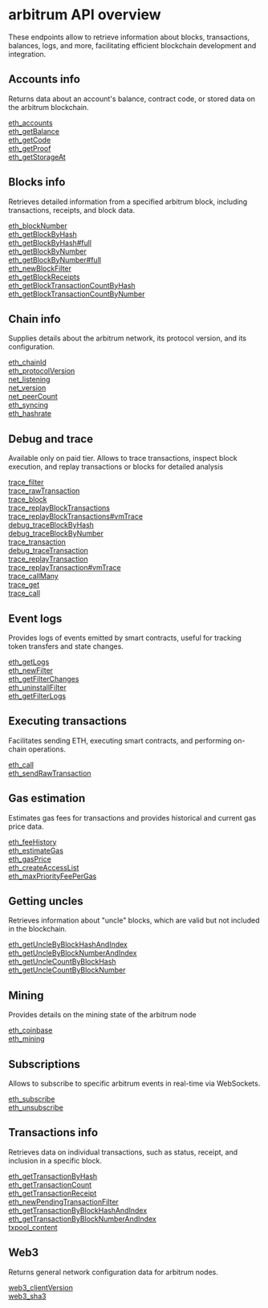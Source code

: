 # arbitrum API overview

These endpoints allow to retrieve information about blocks, transactions, balances, logs, and more, facilitating efficient blockchain development and integration.

## Accounts info

Returns data about an account's balance, contract code, or stored data on the arbitrum blockchain.

[eth_accounts](/arbitrum-api/accountinfo/eth_accounts) \
[eth_getBalance](/arbitrum-api/accountinfo/eth_getBalance) \
[eth_getCode](/arbitrum-api/accountinfo/eth_getCode) \
[eth_getProof](/arbitrum-api/accountinfo/eth_getProof) \
[eth_getStorageAt](/arbitrum-api/accountinfo/eth_getStorageAt)

## Blocks info

Retrieves detailed information from a specified arbitrum block, including transactions, receipts, and block data.

[eth_blockNumber](/arbitrum-api/blocksinfo/eth_blockNumber) \
[eth_getBlockByHash](/arbitrum-api/blocksinfo/eth_getBlockByHash) \
[eth_getBlockByHash#full](/arbitrum-api/blocksinfo/eth_getBlockByHashfull) \
[eth_getBlockByNumber](/arbitrum-api/blocksinfo/eth_getBlockByNumber) \
[eth_getBlockByNumber#full](/arbitrum-api/blocksinfo/eth_getBlockByNumberfull) \
[eth_newBlockFilter](/arbitrum-api/blocksinfo/eth_newBlockFilter) \
[eth_getBlockReceipts](/arbitrum-api/blocksinfo/eth_getBlockReceipts) \
[eth_getBlockTransactionCountByHash](/arbitrum-api/blocksinfo/eth_getBlockTransactionCountByHash) \
[eth_getBlockTransactionCountByNumber](/arbitrum-api/blocksinfo/eth_getBlockTransactionCountByNumber)

## Chain info

Supplies details about the arbitrum network, its protocol version, and its configuration.

[eth_chainId](/arbitrum-api/chaininfo/eth_chainId) \
[eth_protocolVersion](/arbitrum-api/chaininfo/eth_protocolVersion) \
[net_listening](/arbitrum-api/chaininfo/net_listening) \
[net_version](/arbitrum-api/chaininfo/net_version) \
[net_peerCount](/arbitrum-api/chaininfo/net_peerCount) \
[eth_syncing](/arbitrum-api/chaininfo/eth_syncing) \
[eth_hashrate](/arbitrum-api/chaininfo/eth_hashrate)

## Debug and trace

Available only on paid tier. Allows to trace transactions, inspect block execution, and replay transactions or blocks for detailed analysis

[trace_filter](/arbitrum-api/debugandtrace/trace_filter) \
[trace_rawTransaction](/arbitrum-api/debugandtrace/trace_rawTransaction) \
[trace_block](/arbitrum-api/debugandtrace/trace_block) \
[trace_replayBlockTransactions](/arbitrum-api/debugandtrace/trace_replayBlockTransactions) \
[trace_replayBlockTransactions#vmTrace](/arbitrum-api/debugandtrace/trace_replayBlockTransactionsvmTrace) \
[debug_traceBlockByHash](/arbitrum-api/debugandtrace/debug_traceBlockByHash) \
[debug_traceBlockByNumber](/arbitrum-api/debugandtrace/debug_traceBlockByNumber) \
[trace_transaction](/arbitrum-api/debugandtrace/trace_transaction) \
[debug_traceTransaction](/arbitrum-api/debugandtrace/debug_traceTransaction) \
[trace_replayTransaction](/arbitrum-api/debugandtrace/trace_replayTransaction) \
[trace_replayTransaction#vmTrace](/arbitrum-api/debugandtrace/trace_replayTransactionvmTrace) \
[trace_callMany](/arbitrum-api/debugandtrace/trace_callMany) \
[trace_get](/arbitrum-api/debugandtrace/trace_get) \
[trace_call](/arbitrum-api/debugandtrace/trace_call)

## Event logs

Provides logs of events emitted by smart contracts, useful for tracking token transfers and state changes.

[eth_getLogs](/arbitrum-api/eventlogs/eth_getLogs) \
[eth_newFilter](/arbitrum-api/eventlogs/eth_newFilter) \
[eth_getFilterChanges](/arbitrum-api/eventlogs/eth_getFilterChanges) \
[eth_uninstallFilter](/arbitrum-api/eventlogs/eth_uninstallFilter) \
[eth_getFilterLogs](/arbitrum-api/eventlogs/eth_getFilterLogs)

## Executing transactions

Facilitates sending ETH, executing smart contracts, and performing on-chain operations.

[eth_call](/arbitrum-api/executingtransactions/eth_call) \
[eth_sendRawTransaction](/arbitrum-api/executingtransactions/eth_sendRawTransaction)

## Gas estimation

Estimates gas fees for transactions and provides historical and current gas price data.

[eth_feeHistory](/arbitrum-api/gasestimation/eth_feeHistory) \
[eth_estimateGas](/arbitrum-api/gasestimation/eth_estimateGas) \
[eth_gasPrice](/arbitrum-api/gasestimation/eth_gasPrice) \
[eth_createAccessList](/arbitrum-api/gasestimation/eth_createAccessList) \
[eth_maxPriorityFeePerGas](/arbitrum-api/gasestimation/eth_maxPriorityFeePerGas)

## Getting uncles

Retrieves information about "uncle" blocks, which are valid but not included in the blockchain.

[eth_getUncleByBlockHashAndIndex](/arbitrum-api/gettinguncles/eth_getUncleByBlockHashAndIndex) \
[eth_getUncleByBlockNumberAndIndex](/arbitrum-api/gettinguncles/eth_getUncleByBlockNumberAndIndex) \
[eth_getUncleCountByBlockHash](/arbitrum-api/gettinguncles/eth_getUncleCountByBlockHash) \
[eth_getUncleCountByBlockNumber](/arbitrum-api/gettinguncles/eth_getUncleCountByBlockNumber)

## Mining

Provides details on the mining state of the arbitrum node

[eth_coinbase](/arbitrum-api/mining/eth_coinbase) \
[eth_mining](/arbitrum-api/mining/eth_mining)

## Subscriptions

Allows to subscribe to specific arbitrum events in real-time via WebSockets.

[eth_subscribe](/arbitrum-api/subscriptions/eth_subscribe) \
[eth_unsubscribe](/arbitrum-api/subscriptions/eth_unsubscribe)

## Transactions info

Retrieves data on individual transactions, such as status, receipt, and inclusion in a specific block.

[eth_getTransactionByHash](/arbitrum-api/transactionsinfo/eth_getTransactionByHash) \
[eth_getTransactionCount](/arbitrum-api/transactionsinfo/eth_getTransactionCount) \
[eth_getTransactionReceipt](/arbitrum-api/transactionsinfo/eth_getTransactionReceipt) \
[eth_newPendingTransactionFilter](/arbitrum-api/transactionsinfo/eth_newPendingTransactionFilter) \
[eth_getTransactionByBlockHashAndIndex](/arbitrum-api/transactionsinfo/eth_getTransactionByBlockHashAndIndex) \
[eth_getTransactionByBlockNumberAndIndex](/arbitrum-api/transactionsinfo/eth_getTransactionByBlockNumberAndIndex) \
[txpool_content](/arbitrum-api/transactionsinfo/txpool_content)

## Web3

Returns general network configuration data for arbitrum nodes.

[web3_clientVersion](/arbitrum-api/web3/web3_clientVersion) \
[web3_sha3](/arbitrum-api/web3/web3_sha3)